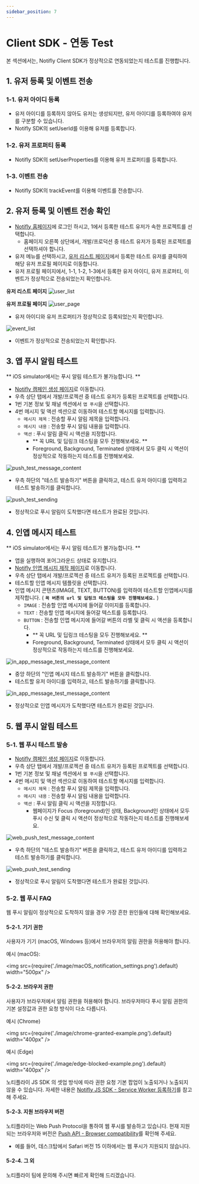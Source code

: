 ```yaml
---
sidebar_position: 7
---
```


# Client SDK - 연동 Test

본 섹션에서는, Notifly Client SDK가 정상적으로 연동되었는지 테스트를 진행합니다.

## 1. 유저 등록 및 이벤트 전송

### 1-1. 유저 아이디 등록

- 유저 아이디를 등록하지 않아도 유저는 생성되지만, 유저 아이디를 등록하여야 유저를 구분할 수 있습니다.
- Notifly SDK의 setUserId를 이용해 유저를 등록합니다.

### 1-2. 유저 프로퍼티 등록

- Notifly SDK의 setUserProperties를 이용해 유저 프로퍼티를 등록합니다.

### 1-3. 이벤트 전송

- Notifly SDK의 trackEvent를 이용해 이벤트를 전송합니다.

## 2. 유저 등록 및 이벤트 전송 확인

- [Notifly 홈페이지](https://notifly.tech/ko/console)에 로그인 하시고, 1에서 등록한 테스트 유저가 속한 프로젝트를 선택합니다.
  - 홈페이지 오른쪽 상단에서, 개발/프로덕션 중 테스트 유저가 등록된 프로젝트를 선택하셔야 합니다.
- 유저 메뉴를 선택하시고, [유저 리스트 페이지](https://notifly.tech/ko/console/users)에서 등록한 테스트 유저를 클릭하여 해당 유저 프로필 페이지로 이동합니다.
- 유저 프로필 페이지에서, 1-1, 1-2, 1-3에서 등록한 유저 아이디, 유저 프로퍼티, 이벤트가 정상적으로 전송되었는지 확인합니다.

**유저 리스트 페이지**
![user_list](./image/user_list.png)

**유저 프로필 페이지**
![user_page](./image/user_page.png)

- 유저 아이디와 유저 프로퍼티가 정상적으로 등록되었는지 확인합니다.

![event_list](./image/user_event_list.png)

- 이벤트가 정상적으로 전송되었는지 확인합니다.

## 3. 앱 푸시 알림 테스트

** iOS simulator에서는 푸시 알림 테스트가 불가능합니다. **

- [Notifly 캠페인 생성 페이지](https://www.notifly.tech/console/campaign/create)로 이동합니다.
- 우측 상단 탭에서 개발/프로젝션 중 테스트 유저가 등록된 프로젝트를 선택합니다.
- 1번 기본 정보 및 채널 섹션에서 `앱 푸시`을 선택합니다.
- 4번 메시지 및 액션 섹션으로 이동하여 테스트할 메시지를 입력합니다.
  - `메시지 제목` : 전송할 푸시 알림 제목을 입력합니다.
  - `메시지 내용` : 전송할 푸시 알림 내용을 입력합니다.
  - `액션` : 푸시 알림 클릭 시 액션을 지정합니다.
    - ** 꼭 URL 및 딥링크 테스팅을 모두 진행해보세요. **
    - Foreground, Background, Terminated 상태에서 모두 클릭 시 액션이 정상적으로 작동하는지 테스트를 진행해보세요.

![push_test_message_content](./image/push_test_content.png)

- 우측 하단의 "테스트 발송하기" 버튼을 클릭하고, 테스트 유저 아이디를 입력하고 테스트 발송하기를 클릭합니다.

![push_test_sending](./image/push_test_result.png)

- 정상적으로 푸시 알림이 도착했다면 테스트가 완료된 것입니다.

## 4. 인앱 메시지 테스트

** iOS simulator에서는 푸시 알림 테스트가 불가능합니다. **

- 앱을 실행하여 포어그라운드 상태로 유지합니다.
- [Notifly 인앱 메시지 제작 페이지](https://www.notifly.tech/console/in-app-message)로 이동합니다.
- 우측 상단 탭에서 개발/프로젝션 중 테스트 유저가 등록된 프로젝트를 선택합니다.
- 테스트할 인앱 메시지 템플릿을 선택합니다.
- 인앱 메시지 콘텐츠(IMAGE, TEXT, BUTTON)를 입력하여 테스트할 인앱메시지를 제작합니다. ( **`꼭 버튼의 url 및 딥링크 테스팅을 모두 진행해보세요.`** )
  - `IMAGE` : 전송할 인앱 메시지에 들어갈 이미지를 등록합니다.
  - `TEXT` : 전송할 인앱 메시지에 들어갈 텍스트를 등록합니다.
  - `BUTTON` : 전송할 인앱 메시지에 들어갈 버튼의 라벨 및 클릭 시 액션을 등록합니다. 
    - ** 꼭 URL 및 딥링크 테스팅을 모두 진행해보세요. **
    - Foreground, Background, Terminated 상태에서 모두 클릭 시 액션이 정상적으로 작동하는지 테스트를 진행해보세요.

![in_app_message_test_message_content](./image/in_app_message_test_content.png)

- 중앙 하단의 "인앱 메시지 테스트 발송하기" 버튼을 클릭합니다.
- 테스트할 유저 아이디를 입력하고, 테스트 발송하기를 클릭합니다.

![in_app_message_test_message_content](./image/in_app_message_test_result.png)

- 정상적으로 인앱 메시지가 도착했다면 테스트가 완료된 것입니다.

## 5. 웹 푸시 알림 테스트

### 5-1. 웹 푸시 테스트 발송

- [Notifly 캠페인 생성 페이지](https://www.notifly.tech/console/campaign/create)로 이동합니다.
- 우측 상단 탭에서 개발/프로젝션 중 테스트 유저가 등록된 프로젝트를 선택합니다.
- 1번 기본 정보 및 채널 섹션에서 `웹 푸시`을 선택합니다.
- 4번 메시지 및 액션 섹션으로 이동하여 테스트할 메시지를 입력합니다.
  - `메시지 제목` : 전송할 푸시 알림 제목을 입력합니다.
  - `메시지 내용` : 전송할 푸시 알림 내용을 입력합니다.
  - `액션` : 푸시 알림 클릭 시 액션을 지정합니다.
    - 웹페이지가 Focus (foreground)인 상태, Background인 상태에서 모두 푸시 수신 및 클릭 시 액션이 정상적으로 작동하는지 테스트를 진행해보세요.

![web_push_test_message_content](./image/web_push_test_content.png)

- 우측 하단의 "테스트 발송하기" 버튼을 클릭하고, 테스트 유저 아이디를 입력하고 테스트 발송하기를 클릭합니다.

![web_push_test_sending](./image/web_push_test_result.png)

- 정상적으로 푸시 알림이 도착했다면 테스트가 완료된 것입니다.

### 5-2. 웹 푸시 FAQ

웹 푸시 알림이 정상적으로 도착하지 않을 경우 가장 흔한 원인들에 대해 확인해보세요.

#### 5-2-1. 기기 권한

사용자가 기기 (macOS, Windows 등)에서 브라우저의 알림 권한을 허용해야 합니다.

예시 (macOS):

<img
  src={require('./image/macOS_notification_settings.png').default}
  width="500px"
/>


#### 5-2-2. 브라우저 권한

사용자가 브라우저에서 알림 권한을 허용해야 합니다. 브라우저마다 푸시 알림 권한의 기본 설정값과 권한 요청 방식이 다소 다릅니다. 

예시 (Chrome)

<img
  src={require('./image/chrome-granted-example.png').default}
  width="400px"
/>

예시 (Edge)

<img
  src={require('./image/edge-blocked-example.png').default}
  width="400px"
/>

노티플라이 JS SDK 의 셋업 방식에 따라 권한 요청 기본 팝업이 노출되거나 노출되지 않을 수 있습니다. 자세한 내용은 [Notifly JS SDK - Service Worker 등록하기](http://docs.notifly.tech/ko/developer-guide/client-sdk/javascript-sdk#2-3-service-worker-%EB%93%B1%EB%A1%9D%ED%95%98%EA%B8%B0)를 참고해 주세요.

#### 5-2-3. 지원 브라우저 버전

노티플라이는 Web Push Protocol을 통하여 웹 푸시를 발송하고 있습니다. 현재 지원되는 브라우저와 버전은 [Push API - Browser compatibility](https://developer.mozilla.org/en-US/docs/Web/API/Push_API)를 확인해 주세요.

- 예를 들어, 데스크탑에서 Safari 버전 15 이하에서는 웹 푸시가 지원되지 않습니다.

#### 5-2-4. 그 외

노티플라이 팀에 문의해 주시면 빠르게 확인해 드리겠습니다.
